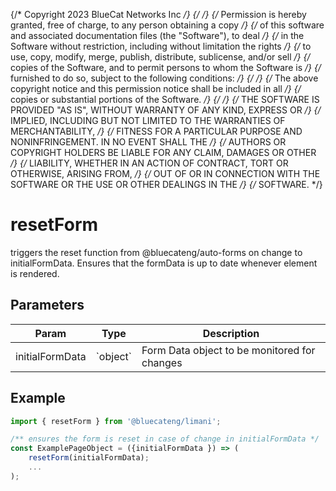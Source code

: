 {/* Copyright 2023 BlueCat Networks Inc */}
{/*  */}
{/* Permission is hereby granted, free of charge, to any person obtaining a copy */}
{/* of this software and associated documentation files (the "Software"), to deal */}
{/* in the Software without restriction, including without limitation the rights */}
{/* to use, copy, modify, merge, publish, distribute, sublicense, and/or sell */}
{/* copies of the Software, and to permit persons to whom the Software is */}
{/* furnished to do so, subject to the following conditions: */}
{/*  */}
{/* The above copyright notice and this permission notice shall be included in all */}
{/* copies or substantial portions of the Software. */}
{/*  */}
{/* THE SOFTWARE IS PROVIDED "AS IS", WITHOUT WARRANTY OF ANY KIND, EXPRESS OR */}
{/* IMPLIED, INCLUDING BUT NOT LIMITED TO THE WARRANTIES OF MERCHANTABILITY, */}
{/* FITNESS FOR A PARTICULAR PURPOSE AND NONINFRINGEMENT. IN NO EVENT SHALL THE */}
{/* AUTHORS OR COPYRIGHT HOLDERS BE LIABLE FOR ANY CLAIM, DAMAGES OR OTHER */}
{/* LIABILITY, WHETHER IN AN ACTION OF CONTRACT, TORT OR OTHERWISE, ARISING FROM, */}
{/* OUT OF OR IN CONNECTION WITH THE SOFTWARE OR THE USE OR OTHER DEALINGS IN THE */}
{/* SOFTWARE. */}

<Meta title='functions/resetForm' />

# resetForm

triggers the reset function from @bluecateng/auto-forms on change to initialFormData.
Ensures that the formData is up to date whenever element is rendered.

## Parameters

<table>
    <thead>
        <tr>
            <th>Param</th>
            <th>Type</th>
            <th>Description</th>
        </tr>
    </thead>
    <tbody>
        <tr>
            <td>initialFormData</td>
            <td>`object`</td>
            <td>Form Data object to be monitored for changes</td>
        </tr>
    </tbody>
</table>

## Example

```js
import { resetForm } from '@bluecateng/limani';

/** ensures the form is reset in case of change in initialFormData */
const ExamplePageObject = ({initialFormData }) => (
	resetForm(initialFormData);
    ...
);
```
